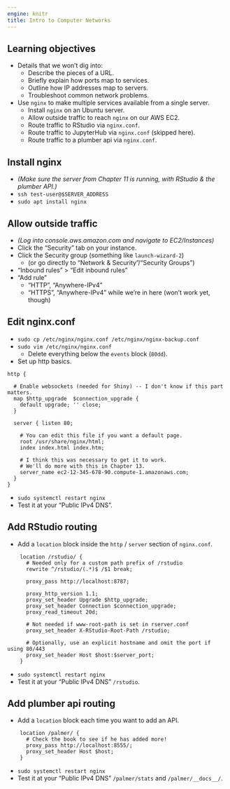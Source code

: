 ```yaml
---
engine: knitr
title: Intro to Computer Networks
---
```


## Learning objectives

-   Details that we won't dig into:
    -   Describe the pieces of a URL.
    -   Briefly explain how ports map to services.
    -   Outline how IP addresses map to servers.
    -   Troubleshoot common network problems.
-   Use `nginx` to make multiple services available from a single server.
    -   Install `nginx` on an Ubuntu server.
    -   Allow outside traffic to reach `nginx` on our AWS EC2.
    -   Route traffic to RStudio via `nginx.conf`.
    -   Route traffic to JupyterHub via `nginx.conf` (skipped here).
    -   Route traffic to a plumber api via `nginx.conf`.

## Install nginx {-}

-   *(Make sure the server from Chapter 11 is running, with RStudio & the plumber API.)*
-   `ssh test-user@$SERVER_ADDRESS`
-   `sudo apt install nginx`

## Allow outside traffic {-}

-   *(Log into console.aws.amazon.com and navigate to EC2/Instances)*
-   Click the "Security" tab on your instance.
-   Click the Security group (something like `launch-wizard-2`)
    -   (or go directly to "Network & Security"/"Security Groups")
-   "Inbound rules" > "Edit inbound rules"
-   "Add rule"
    -   "HTTP", "Anywhere-IPv4"
    -   "HTTPS", "Anywhere-IPv4" while we're in here (won't work yet, though)

## Edit nginx.conf {-}

-   `sudo cp /etc/nginx/nginx.conf /etc/nginx/nginx-backup.conf`
-   `sudo vim /etc/nginx/nginx.conf`
    -   Delete everything below the `events` block (`80dd`).
-   Set up http basics.

```
http {
  
  # Enable websockets (needed for Shiny) -- I don't know if this part matters.
  map $http_upgrade  $connection_upgrade { 
    default upgrade; '' close; 
  }
  
  server { listen 80;
  
    # You can edit this file if you want a default page.
    root /usr/share/nginx/html;
    index index.html index.htm;
  
    # I think this was necessary to get it to work.
    # We'll do more with this in Chapter 13.
    server_name ec2-12-345-678-90.compute-1.amazonaws.com;
  }
}
```

-   `sudo systemctl restart nginx`
-   Test it at your "Public IPv4 DNS".

## Add RStudio routing {-}

-   Add a `location` block inside the `http` / `server` section of `nginx.conf`.

```
    location /rstudio/ {
      # Needed only for a custom path prefix of /rstudio
      rewrite ^/rstudio/(.*)$ /$1 break;
      
      proxy_pass http://localhost:8787;
      
      proxy_http_version 1.1;
      proxy_set_header Upgrade $http_upgrade;
      proxy_set_header Connection $connection_upgrade;
      proxy_read_timeout 20d;
      
      # Not needed if www-root-path is set in rserver.conf
      proxy_set_header X-RStudio-Root-Path /rstudio;
      
      # Optionally, use an explicit hostname and omit the port if using 80/443
      proxy_set_header Host $host:$server_port;
    }
```

-   `sudo systemctl restart nginx`
-   Test it at your "Public IPv4 DNS" `/rstudio`.

## Add plumber api routing {-}

-   Add a `location` block each time you want to add an API.

```
    location /palmer/ {
      # Check the book to see if he has added more!
      proxy_pass http://localhost:8555/;
      proxy_set_header Host $host;
    }
```

-   `sudo systemctl restart nginx`
-   Test it at your "Public IPv4 DNS" `/palmer/stats` and `/palmer/__docs__/`.
